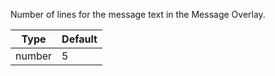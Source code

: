 Number of lines for the message text in the Message Overlay.

| Type | Default |
| - | - |
| number | 5 |